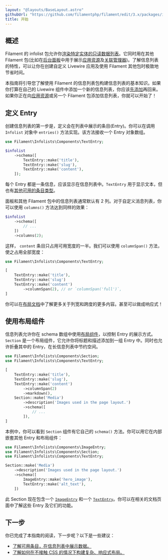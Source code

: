 ```yaml
---
layout: "@layouts/BaseLayout.astro"
githubUrl: "https://github.com/filamentphp/filament/edit/3.x/packages/infolists/docs/02-getting-started.md"
title: 开始
---
```


## 概述

Filament 的 infolist 包允许你[渲染特定实体的只读数据列表](adding-an-infolist-to-a-livewire-component)。它同时用在其他 Filament 包(比如在[后台面板](../panels/installation)中用于展示[应用资源](../panels/resources/getting-started)及[关联管理器](../panels/resources/relation-managers))。了解信息列表的特性，可以让你在创建自定义 Livewire 应用及使用 Filament 其他包时极致地节省时间。

本指南将引导您了解使用 Filament 的信息列表包构建信息列表的基本知识。如果你打算在自己的 Livewire 组件中添加一个新的信息列表，你应该[先添加](adding-an-infolist-to-a-livewire-component)再回来。如果你正在向[应用资源](../panels/resources/getting-started)或另一个 Filament 包添加信息列表，你就可以开始了！

## 定义 Entry

创建信息列表的第一步是，定义会在列表中展示的条目(Entry)。你可以在调用 `Infolist` 对象中 `entries()` 方法实现。该方法接收一个 Entry 对象数组。

```php
use Filament\Infolists\Components\TextEntry;

$infolist
    ->schema([
        TextEntry::make('title'),
        TextEntry::make('slug'),
        TextEntry::make('content'),
    ]);
```

每个 Entry 都是一条信息，应该显示在信息列表中。`TextEntry` 用于显示文本，但也有[其他可用的条目类型](entries/getting-started#可用条目)。

面板和其他 Filament 包中的信息列表通常默认有 2 列。对于自定义消息列表，你可以使用 `columns()` 方法达到同样的效果：

```php
$infolist
    ->schema([
        // ...
    ])
    ->columns(2);
```

这样， `content` 条目只占用可用宽度的一半。我们可以使用 `columnSpan()` 方法，使之占用全部宽度：

```php
use Filament\Infolists\Components\TextEntry;

[
    TextEntry::make('title'),
    TextEntry::make('slug')
    TextEntry::make('content')
        ->columnSpan(2), // or `columnSpan('full')`,
]
```

你可以在[布局文档](layout/grid)中了解更多关于列宽和跨度的更多内容。甚至可以做成响应式！

## 使用布局组件

信息列表允许你在 schema 数组中使用[布局组件](layout/getting-started#可用布局组件)，以控制 Entry 的展示方式。`Section` 是一个布局组件，它允许你将标题和描述添加到一组 Entry 中。同时也允许折叠其中的 Entry，在长信息列表中节约空间。

```php
use Filament\Infolists\Components\Section;
use Filament\Infolists\Components\TextEntry;

[
    TextEntry::make('title'),
    TextEntry::make('slug'),
    TextEntry::make('content')
        ->columnSpan(2)
        ->markdown(),
    Section::make('Media')
        ->description('Images used in the page layout.')
        ->schema([
            // ...
        ]),
]
```

本例中，你可以看到 `Section` 组件有它自己的 `schema()` 方法。你可以用它在内部嵌套其他 Entry 和布局组件：

```php
use Filament\Infolists\Components\ImageEntry;
use Filament\Infolists\Components\Section;
use Filament\Infolists\Components\TextEntry;

Section::make('Media')
    ->description('Images used in the page layout.')
    ->schema([
        ImageEntry::make('hero_image'),
        TextEntry::make('alt_text'),
    ])
```

此 Section 现在包含一个 [`ImageEntry`](entries/image) 和一个 [`TextEntry`](entries/text)。你可以在相关的文档页面中了解这些 Entry 及它们的功能。

## 下一步

你已完成了本指南的阅读，下一步呢？以下是一些建议：

- [了解可用条目，在信息列表中展示数据。](entries/getting-started#可用条目)
- [了解如何在不接触 CSS 的情况下构建复杂、响应式布局。](layout/getting-started)
